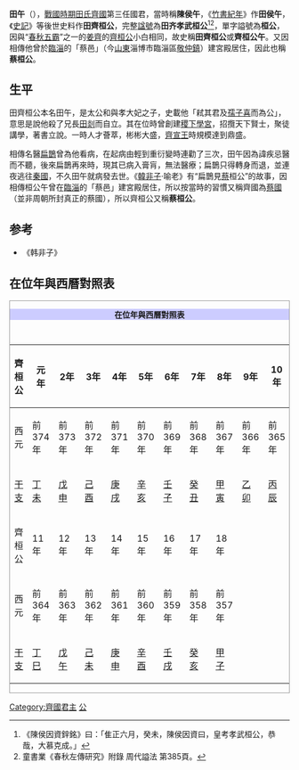 {{主條目消歧義|本條目是講述[[战国|战国]][[田齊|田齊]]的國君田午（俗稱田齊桓公）。關於[[春秋時代|春秋時代]][[姜齐|姜齐]]的國君小白，請见[[齐桓公|齐桓公]]。}}
{{Emperorcn box|圖像=
|名称=田齊桓公
|姓名=田(陳)午
|謚号=孝武桓公
|陵墓=不明
|政權=[[田齊|田齊]]
|出生日期=前400年
|逝世日期=前357年<ref>[http://bbs.gxsd.com.cn/forum.php?mod=viewthread&tid=915905&extra=page%3D3 《田齊君主生卒年考》-國學數典] {{Wayback|url=http://bbs.gxsd.com.cn/forum.php?mod=viewthread&tid=915905&extra=page%3D3 |date=20140502004656 }}。</ref>
|在位=前374年—前357年
}}

'''田午'''（{{bd|前400年||前357年||catIdx=T田}}），[[戰國時期|戰國時期]][[田齐|田氏齊國]]第三任國君，當時稱'''陳侯午'''，《[[竹書紀年|竹書紀年]]》作'''田侯午'''，《[[史記|史記]]》等後世史料作'''田齊桓公'''，完整[[諡號|諡號]]為'''田齐孝武桓公'''<ref>《陳侯因資鋅銘》曰：「隹正六月，癸未，陳侯因資曰，皇考孝武桓公，恭哉，大慕克成。」</ref><ref>童書業《春秋左傳研究》附錄 周代謚法 第385頁。</ref>，單字謚號為'''桓公'''，因與“[[春秋五霸|春秋五霸]]”之一的[[姜齊|姜齊]]的[[齊桓公|齊桓公]]小白相同，故史稱'''田齊桓公'''或'''齊桓公午'''。又因相傳他曾於[[臨淄|臨淄]]的「蔡邑」（今[[山東|山東]]淄博市臨淄區[[敬仲镇|敬仲鎮]]）建宮殿居住，因此也稱'''蔡桓公'''。

==生平==
田齊桓公本名田午，是太公和與孝大妃之子，史載他「弒其君及[[孺子喜|孺子喜]]而為公」，意思是說他殺了兄長[[田侯剡|田剡]]而自立。其在位時曾創建[[稷下學宮|稷下學宮]]，招攬天下賢士，聚徒講學，著書立說。一時人才薈萃，彬彬大盛，[[齊宣王|齊宣王]]時規模達到鼎盛。

相傳名醫[[扁鵲|扁鵲]]曾為他看病，在起病由輕到重衍變時連勸了三次，田午因為諱疾忌醫而不聽，後來扁鵲再來時，現其已病入膏肓，無法醫療；扁鵲只得轉身而退，並連夜逃往[[秦國|秦國]]，不久田午就病發去世。《[[韓非子|韓非子]]·喻老》有“扁鵲見[[上蔡|蔡]]桓公”的故事，因相傳桓公午曾在[[临淄区|臨淄]]的「蔡邑」建宮殿居住，所以按當時的習慣又稱齊國為[[蔡國|蔡國]]（並非周朝所封真正的蔡國），所以齊桓公又稱'''蔡桓公'''。

== 参考 ==
<references />
*《韩非子》

== 在位年與西曆對照表 ==
<div class="NavFrame" style="clear: both; border: 1px solid #999; margin: 0.5em auto;">
<div class="NavHead" style="background-color: #CCCCFF; font-size: 100%; border-left: 3em soli; text-align: center; font-weight: bold;">在位年與西曆對照表
</div>
<div class="NavContent" style="padding: 1em 0 0 0; font-size: 100%; text-align: center;">
{| class="wikitable" style="text-align:center;"
|-
!齊桓公||元年||2年||3年||4年||5年||6年||7年||8年||9年||10年
|-
!西元
|前374年||前373年||前372年||前371年||前370年||前369年||前368年||前367年||前366年||前365年
|-
![[干支|干支]]
|[[丁未|丁未]]||[[戊申|戊申]]||[[己酉|己酉]]||[[庚戌|庚戌]]||[[辛亥|辛亥]]||[[壬子|壬子]]||[[癸丑|癸丑]]||[[甲寅|甲寅]]||[[乙卯|乙卯]]||[[丙辰|丙辰]]
|-
!齊桓公||11年||12年||13年||14年||15年||16年||17年||18年
|colspan="2" rowspan="3"|
|-
!西元
|前364年||前363年||前362年||前361年||前360年||前359年||前358年||前357年
|-
![[干支|干支]]
|[[丁巳|丁巳]]||[[戊午|戊午]]||[[己未|己未]]||[[庚申|庚申]]||[[辛酉|辛酉]]||[[壬戌|壬戌]]||[[癸亥|癸亥]]||[[甲子|甲子]]
|}

</div></div>
{{中国皇帝|兄[[田剡|田剡]]|子[[齊威王|齊威王]]|[[田齊|齊国君主]]|前374年—前357年}}
{{田齊君主}}

[[Category:齊國君主|Category:齊國君主]]
[[Category:諡桓|公]]